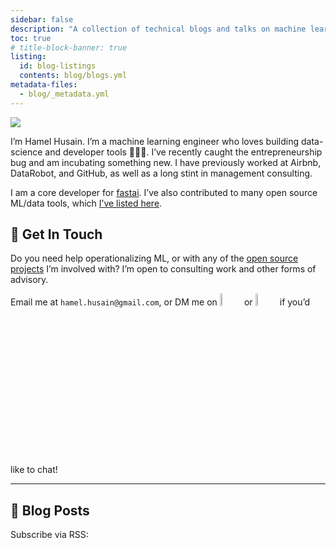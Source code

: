 ```yaml
---
sidebar: false
description: "A collection of technical blogs and talks on machine learning and data science."
toc: true
# title-block-banner: true
listing: 
  id: blog-listings
  contents: blog/blogs.yml
metadata-files: 
  - blog/_metadata.yml
---
```


::: {layout="[21,79]" .profile-header}

![](hamel_transparent.png){.profile-pic}

I'm Hamel Husain. I'm a machine learning engineer who loves building data-science and developer tools 👷🏼‍♂️.  I've recently caught the entrepreneurship bug and am incubating something new.  I have previously worked at Airbnb, DataRobot, and GitHub, as well as a long stint in management consulting.

:::

I am a core developer for [fastai](https://www.fast.ai/). I've also contributed to many open source ML/data tools, which [I've listed here](opensource.qmd).

## 💼 Get In Touch

Do you need help operationalizing ML, or with any of the [open source projects](opensource.qmd) I'm involved with?  I'm open to consulting work and other forms of advisory. 

Email me at `hamel.husain@gmail.com`, or DM me on [![](icon-linkedin.png){width="7%"}](https://www.linkedin.com/in/hamelhusain/) or [![](icons-twitter.png){width="7%"}](https://twitter.com/HamelHusain) if you'd like to chat!

---

## 📮 Blog Posts

Subscribe via RSS: [<i class="bi bi-rss"></i>](index.xml)

::: {#blog-listings}
:::

